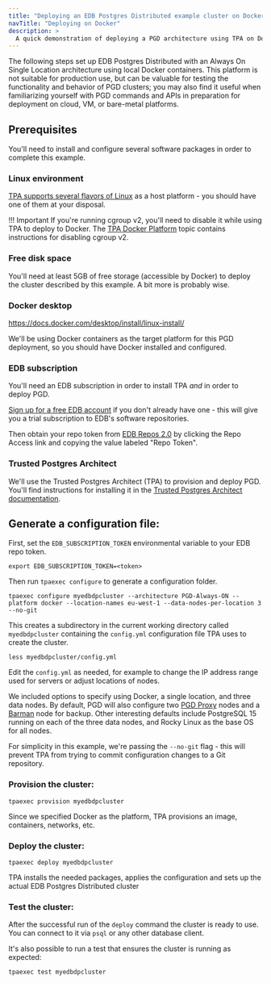 ```yaml
---
title: "Deploying an EDB Postgres Distributed example cluster on Docker"
navTitle: "Deploying on Docker"
description: >
  A quick demonstration of deploying a PGD architecture using TPA on Docker
---
```



The following steps set up EDB Postgres Distributed with an Always On Single Location
architecture using local Docker containers. This platform is not suitable for production use, but can be valuable for testing the functionality and behavior of PGD clusters; you may also find it useful when familiarizing yourself with PGD commands and APIs in preparation for deployment on cloud, VM, or bare-metal platforms.

## Prerequisites

You'll need to install and configure several software packages in order to complete this example. 

### Linux environment

[TPA supports several flavors of Linux](/tpa/latest/INSTALL/) as a host platform - you should have one of them at your disposal. 

!!! Important
    If you're running cgroup v2, you'll need to disable it while using TPA to deploy to Docker. The [TPA Docker Platform](/tpa/latest/platform-docker/#cgroupversion) topic contains instructions for disabling cgroup v2.

### Free disk space

You'll need at least 5GB of free storage (accessible by Docker) to deploy the cluster described by this example. A bit more is probably wise.

### Docker desktop

https://docs.docker.com/desktop/install/linux-install/

We'll be using Docker containers as the target platform for this PGD deployment, so you should have Docker installed and configured.

### EDB subscription

You'll need an EDB subscription in order to install TPA *and* in order to deploy PGD. 

[Sign up for a free EDB account](https://www.enterprisedb.com/accounts/register) if you don't already have one - this will give you a trial subscription to EDB's software repositories. 

Then obtain your repo token from [EDB Repos 2.0](https://www.enterprisedb.com/repos-downloads) by clicking the Repo Access link and copying the value labeled "Repo Token".

### Trusted Postgres Architect

We'll use the Trusted Postgres Architect (TPA) to provision and deploy PGD. You'll find instructions for installing it in the [Trusted Postgres Architect documentation](/tpa/latest/INSTALL/).

## Generate a configuration file:

First, set the `EDB_SUBSCRIPTION_TOKEN` environmental variable to your EDB repo token.

```shell
export EDB_SUBSCRIPTION_TOKEN=<token>
```

Then run `tpaexec configure` to generate a configuration folder.

```shell
tpaexec configure myedbdpcluster --architecture PGD-Always-ON --platform docker --location-names eu-west-1 --data-nodes-per-location 3 --no-git
```

This creates a subdirectory in the current working directory called `myedbdpcluster` containing the `config.yml` configuration file TPA uses to create the cluster.

```shell
less myedbdpcluster/config.yml
```

Edit the `config.yml` as needed, for example to change the IP address range used for servers or adjust locations of nodes.

We included options to specify using Docker, a single location, and three data nodes. By default, PGD will also configure two [PGD Proxy](routing/proxy/) nodes and a [Barman](backup#physical-backup) node for backup. Other interesting defaults include PostgreSQL 15 running on each of the three data nodes, and Rocky Linux as the base OS for all nodes.

For simplicity in this example, we're passing the `--no-git` flag - this will prevent TPA from trying to commit configuration changes to a Git repository. 


### Provision the cluster:
   
```shell
tpaexec provision myedbdpcluster
```

Since we specified Docker as the platform, TPA provisions an image, containers, networks, etc.

### Deploy the cluster: 

```shell
tpaexec deploy myedbdpcluster
```

TPA installs the needed packages, applies the configuration and sets up the actual EDB Postgres Distributed cluster
   
### Test the cluster:
   
After the successful run of the `deploy` command the cluster is ready to use. You can connect to it via `psql` or any other database client.

It's also possible to run a test that ensures the cluster is running as expected:

```shell
tpaexec test myedbdpcluster
```


